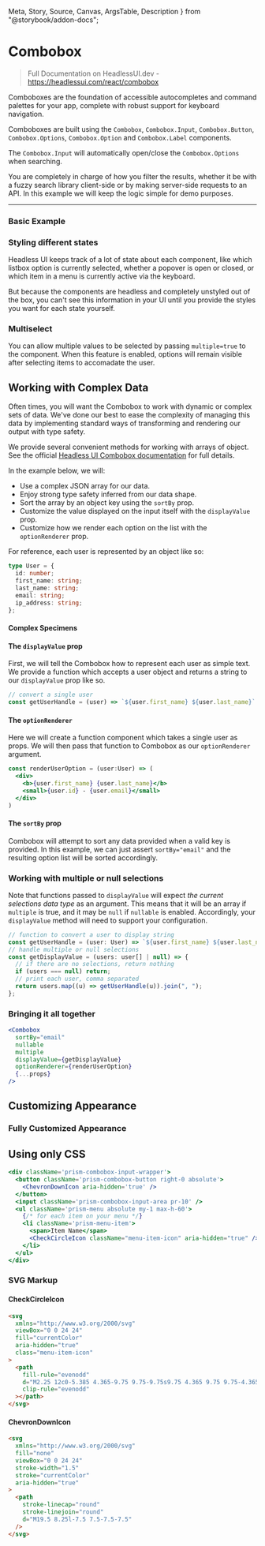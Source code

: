  Meta,
  Story,
  Source,
  Canvas,
  ArgsTable,
  Description
} from "@storybook/addon-docs";



<Meta title="Docs/Combobox"/>

# Combobox

> Full Documentation on HeadlessUI.dev - https://headlessui.com/react/combobox


Comboboxes are the foundation of accessible autocompletes and command palettes for your app, complete with robust support for keyboard navigation.

Comboboxes are built using the `Combobox`, `Combobox.Input`, `Combobox.Button`, `Combobox.Options`, `Combobox.Option` and `Combobox.Label` components.

The `Combobox.Input` will automatically open/close the `Combobox.Options` when searching.

You are completely in charge of how you filter the results, whether it be with a fuzzy search library client-side or by making server-side requests to an API. In this example we will keep the logic simple for demo purposes.

---

### Basic Example

<Canvas columns={2}>
  <Story id="components-combobox3--basic" />
  <Story id="components-combobox3--basic-open" />
</Canvas>


### Styling different states

Headless UI keeps track of a lot of state about each component, like which listbox option is currently selected, whether a popover is open or closed, or which item in a menu is currently active via the keyboard.

But because the components are headless and completely unstyled out of the box, you can't see this information in your UI until you provide the styles you want for each state yourself.


### Multiselect

You can allow multiple values to be selected by passing `multiple=true` to the component. When this feature is enabled, options will remain visible after selecting items to accomadate the user.

<Canvas columns={2}>
  <Story id="components-combobox3--basic-multiselect" />
  <Story id="components-combobox3--basic-multiselect-open" />
</Canvas>

## Working with Complex Data

Often times, you will want the Combobox to work with dynamic or complex sets of data. We've done our best to ease the complexity of managing this data by implementing standard ways of transforming and rendering our output with type safety.

We provide several convenient methods for working with arrays of object. See the official [Headless UI Combobox documentation](https://headlessui.com/react/combobox#combobox) for full details.

In the example below, we will:

- Use a complex JSON array for our data.
- Enjoy strong type safety inferred from our data shape.
- Sort the array by an object key using the `sortBy` prop.
- Customize the value displayed on the input itself with the `displayValue` prop.
- Customize how we render each option on the list with the `optionRenderer` prop.

For reference, each user is represented by an object like so:

```ts
type User = {
  id: number;
  first_name: string;
  last_name: string;
  email: string;
  ip_address: string;
};
```

#### Complex Specimens

<Canvas columns={3} withToolbar>
  <Story id="components-combobox3--complex-data" />
  <Story id="components-combobox3--complex-data-multi" />
  <Story id="components-combobox3--complex-data-email-only" />
</Canvas>




#### The `displayValue` prop

First, we will tell the Combobox how to represent each user as simple text. We provide a function which accepts a user object and returns a string to our `displayValue` prop like so.

```jsx
// convert a single user
const getUserHandle = (user) => `${user.first_name} ${user.last_name}`
```


#### The `optionRenderer`

Here we will create a function component which takes a single user as props. We will then pass that function to Combobox as our `optionRenderer` argument.

```jsx
const renderUserOption = (user:User) => (
  <div>
    <b>{user.first_name} {user.last_name}</b>
    <small>{user.id} - {user.email}</small>
  </div>
)
```

#### The `sortBy` prop

Combobox will attempt to sort any data provided when a valid key is provided. In this example, we can just assert `sortBy="email"` and the resulting option list will be sorted accordingly.

### Working with multiple or null selections

Note that functions passed to `displayValue` will expect _the current selections data type_ as an argument. This means that it will be an array if `multiple` is true, and it may be `null` if `nullable` is enabled. Accordingly, your `displayValue` method will need to support your configuration.

```jsx
// function to convert a user to display string
const getUserHandle = (user: User) => `${user.first_name} ${user.last_name}`;
// handle multiple or null selections
const getDisplayValue = (users: user[] | null) => {
  // if there are no selections, return nothing
  if (users === null) return;
  // print each user, comma separated
  return users.map((u) => getUserHandle(u)).join(", ");
};
```


### Bringing it all together

```jsx
<Combobox
  sortBy="email"
  nullable
  multiple
  displayValue={getDisplayValue}
  optionRenderer={renderUserOption}
  {...props}
/>
```

<Canvas>
  <Story id="components-combobox3--complex-data-multi" />
</Canvas>

## Customizing Appearance


<Canvas columns={3}>
  <Story id="components-combobox3--with-smaller-options" />
  <Story id="components-combobox3--with-larger-input-text" />
  <Story id="components-combobox3--fully-customize-appearance" />
</Canvas>

### Fully Customized Appearance

<Canvas>
  <Story id="components-combobox3--fully-customize-appearance-2" />
</Canvas>


## Using only CSS

```jsx
<div className='prism-combobox-input-wrapper'>
  <button className='prism-combobox-button right-0 absolute'>
    <ChevronDownIcon aria-hidden='true' />
  </button>
  <input className='prism-combobox-input-area pr-10' />
  <ul className='prism-menu absolute my-1 max-h-60'>
    {/* for each item on your menu */}
    <li className='prism-menu-item'>
      <span>Item Name</span>
      <CheckCircleIcon className="menu-item-icon" aria-hidden="true" />
    </li>
  </ul>
</div>
```

### SVG Markup

#### CheckCircleIcon

```html
<svg
  xmlns="http://www.w3.org/2000/svg"
  viewBox="0 0 24 24"
  fill="currentColor"
  aria-hidden="true"
  class="menu-item-icon"
>
  <path
    fill-rule="evenodd"
    d="M2.25 12c0-5.385 4.365-9.75 9.75-9.75s9.75 4.365 9.75 9.75-4.365 9.75-9.75 9.75S2.25 17.385 2.25 12zm13.36-1.814a.75.75 0 10-1.22-.872l-3.236 4.53L9.53 12.22a.75.75 0 00-1.06 1.06l2.25 2.25a.75.75 0 001.14-.094l3.75-5.25z"
    clip-rule="evenodd"
  ></path>
</svg>
```

#### ChevronDownIcon
```html
<svg
  xmlns="http://www.w3.org/2000/svg"
  fill="none"
  viewBox="0 0 24 24"
  stroke-width="1.5"
  stroke="currentColor"
  aria-hidden="true"
>
  <path
    stroke-linecap="round"
    stroke-linejoin="round"
    d="M19.5 8.25l-7.5 7.5-7.5-7.5"
  />
</svg>
```


